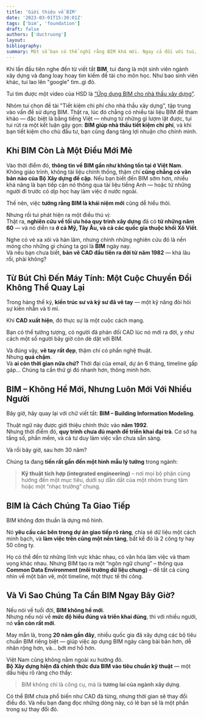 ```yaml
---
title: 'Giới thiệu về BIM'
date: '2023-03-01T15:30:01Z'
tags: ['bim', 'foundation']
draft: false
authors: ['ductruong']
layout:
bibliography:
summary: Một số bạn có thể nghĩ rằng BIM khá mới. Ngay cả đối với tui, lần đầu tiên tui nghe thấy từ viết tắt này là khoảng 10 năm trước.
---
```


Khi lần đầu tiên nghe đến từ viết tắt **BIM**, tui đang là một sinh viên ngành xây dựng và đang loay hoay tìm kiếm đề tài cho môn học. Như bao sinh viên khác, tui lao lên "google" tìm..gì đó.

Tui tìm được một video của HSD là [“Ứng dụng BIM cho nhà thầu xây dựng”](https://www.youtube.com/watch?v=GOLWRfMX-uQ).

Nhóm tui chọn đề tài "Tiết kiệm chi phí cho nhà thầu xây dựng", tập trung vào vấn đề sử dụng BIM. Thật ra, lúc đó chẳng có nhiều tài liệu BIM để tham khảo — đặc biệt là bằng tiếng Việt — nhưng từ những gì lượm lặt được, tụi tui rút ra một kết luận gãy gọn: **BIM giúp nhà thầu tiết kiệm chi phí**, và khi bạn tiết kiệm cho chủ đầu tư, bạn cũng đang tăng lợi nhuận cho chính mình.

<TOCInline toc={props.toc} exclude="#" />

## Khi BIM Còn Là Một Điều Mới Mẻ

Vào thời điểm đó, **thông tin về BIM gần như không tồn tại ở Việt Nam**. Không giáo trình, không tài liệu chính thống, thậm chí **cũng chẳng có văn bản nào của Bộ Xây dựng đề cập**. Nếu bạn biết đến BIM sớm hơn, nhiều khả năng là bạn tiếp cận nó thông qua tài liệu tiếng Anh — hoặc từ những người đi trước có dịp học hay làm việc ở nước ngoài.

Thế nên, việc **tưởng rằng BIM là khái niệm mới** cũng dễ hiểu thôi.

Nhưng rồi tui phát hiện ra một điều thú vị:  
Thật ra, **nghiên cứu về tối ưu hóa quy trình xây dựng** đã có **từ những năm 60** — và nó diễn ra **ở cả Mỹ, Tây Âu, và cả các quốc gia thuộc khối Xô Viết**.

Nghe có vẻ xa xôi và hàn lâm, nhưng chính những nghiên cứu đó là nền móng cho những gì chúng ta gọi là **BIM** ngày nay.  
Và nếu bạn chưa biết, **bản vẽ CAD đầu tiên ra đời từ năm 1982** — khá lâu rồi, phải không?

## Từ Bút Chì Đến Máy Tính: Một Cuộc Chuyển Đổi Không Thể Quay Lại

Trong hàng thế kỷ, **kiến trúc sư và kỹ sư đã vẽ tay** — một kỹ năng đòi hỏi sự kiên nhẫn và tỉ mỉ.

Khi **CAD xuất hiện**, đó thực sự là một cuộc cách mạng.

Bạn có thể tưởng tượng, có người đã phản đối CAD lúc nó mới ra đời, y như cách một số người bây giờ còn dè dặt với BIM.

Và đúng vậy, **vẽ tay rất đẹp**, thậm chí có phần nghệ thuật.  
Nhưng **quá chậm**.  
Và **ai còn thời gian nữa chứ?** Thời đại của email, dự án 6 tháng, timeline gấp gáp... Chúng ta cần thứ gì đó nhanh hơn, thông minh hơn.

## BIM – Không Hề Mới, Nhưng Luôn Mới Với Nhiều Người

Bây giờ, hãy quay lại với chữ viết tắt: **BIM – Building Information Modeling**.

Thuật ngữ này được giới thiệu chính thức vào **năm 1992**.  
Nhưng thời điểm đó, **quy trình chưa đủ mạnh để triển khai đại trà**. Cơ sở hạ tầng số, phần mềm, và cả tư duy làm việc vẫn chưa sẵn sàng.

Và rồi bây giờ, sau hơn 30 năm?

Chúng ta đang **tiến rất gần đến một hình mẫu lý tưởng** trong ngành:

> **Kỹ thuật tích hợp (integrated engineering)** – nơi mọi bộ phận cùng hướng đến một mục tiêu, dưới sự dẫn dắt của một nhóm trung tâm hoặc một “nhạc trưởng” chung.

## BIM là Cách Chúng Ta Giao Tiếp

BIM không đơn thuần là dựng mô hình.

Nó **yêu cầu các bên trong dự án giao tiếp rõ ràng**, chia sẻ dữ liệu một cách minh bạch, và **làm việc trên cùng một nền tảng**, bất kể đó là 2 công ty hay 50 công ty.

Họ có thể đến từ những lĩnh vực khác nhau, có văn hóa làm việc và tham vọng khác nhau. Nhưng BIM tạo ra một “ngôn ngữ chung” – thông qua **Common Data Environment (môi trường dữ liệu chung)** – để tất cả cùng nhìn về một bản vẽ, một timeline, một thực tế thi công.

## Và Vì Sao Chúng Ta Cần BIM Ngay Bây Giờ?

Nếu nói về tuổi đời, **BIM không hề mới**.  
Nhưng nếu nói về **mức độ hiểu đúng và triển khai đúng**, thì với nhiều người, nó **vẫn còn rất mới**.

May mắn là, trong **20 năm gần đây**, nhiều quốc gia đã xây dựng các bộ tiêu chuẩn BIM riêng biệt — giúp việc áp dụng BIM ngày càng bài bản hơn, dễ nhân rộng hơn, và... bớt mơ hồ hơn.

Việt Nam cũng không nằm ngoài xu hướng đó.  
**Bộ Xây dựng hiện đã chính thức đưa BIM vào tiêu chuẩn kỹ thuật** — một dấu hiệu rõ ràng cho thấy:

> BIM không chỉ là công cụ, mà là **tương lai của ngành xây dựng**.

Có thể BIM chưa phổ biến như CAD đã từng, nhưng thời gian sẽ thay đổi điều đó. Và nếu bạn đang đọc những dòng này, có lẽ bạn sẽ là một phần trong sự thay đổi đó.
